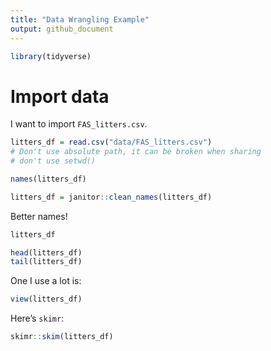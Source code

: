 ```yaml
---
title: "Data Wrangling Example"
output: github_document
---
```


```r
library(tidyverse)
```

# Import data
I want to import `FAS_litters.csv`.
```r
litters_df = read.csv("data/FAS_litters.csv")
# Don't use absolute path, it can be broken when sharing
# don't use setwd()
```

```r
names(litters_df)

litters_df = janitor::clean_names(litters_df)
```

Better names!

```r
litters_df
```

```r
head(litters_df)
tail(litters_df)
```

One I use a lot is:
```r
view(litters_df)
```

Here's `skimr`:
```r
skimr::skim(litters_df)
```


